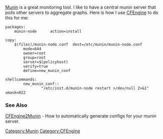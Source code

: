 [[Munin]] is a great monitoring tool. I like to have a central munin server that polls other servers to aggregate graphs. Here is how I use [[CFEngine]] to do this for me:
<pre>
packages:
	munin-node		action=install

copy:	
	$(files)/munin-node.conf  dest=/etc/munin/munin-node.conf
		mode=644
		owner=root
		group=root
		server=$(policyhost)
		verify=true
		define=new_munin_conf

shellcommands:
        new_munin_conf::
                "/etc/init.d/munin-node restart >/dev/null 2>&1" umask=022
</pre>

=== See Also ===
[[CFEngine2Munin]] - How to automatically generate configs for your munin server.


[[Category:Munin]]
[[Category:CFEngine]]
